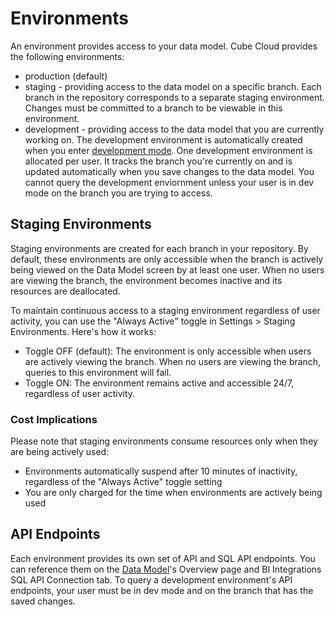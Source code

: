 # Environments

An environment provides access to your data model. Cube Cloud provides the following environments:
- production (default)
- staging - providing access to the data model on a specific branch.
  Each branch in the repository corresponds to a separate staging environment.
  Changes must be committed to a branch to be viewable in this environment.
- development - providing access to the data model that you are currently working on.
  The development environment is automatically created when you enter [development mode][ref-dev-mode].
  One development environment is allocated per user.
  It tracks the branch you're currently on and is updated automatically when you save changes to the data model.
  You cannot query the development enviornment unless your user is in dev mode on the branch you are trying to access.

## Staging Environments
Staging environments are created for each branch in your repository. By default, these environments are only accessible when the branch is actively being viewed on the Data Model screen by at least one user. When no users are viewing the branch, the environment becomes inactive and its resources are deallocated.

To maintain continuous access to a staging environment regardless of user activity, you can use the "Always Active" toggle in Settings > Staging Environments. Here's how it works:

- Toggle OFF (default): The environment is only accessible when users are actively viewing the branch. When no users are viewing the branch, queries to this environment will fail.
- Toggle ON: The environment remains active and accessible 24/7, regardless of user activity.

### Cost Implications
Please note that staging environments consume resources only when they are being actively used:
- Environments automatically suspend after 10 minutes of inactivity, regardless of the "Always Active" toggle setting
- You are only charged for the time when environments are actively being used

<Screenshot
  src="https://ucarecdn.com/b0e81a61-5887-424b-af89-d5e9cebb24f2/"
  alt="Staging Environments settings"
/>

## API Endpoints
Each environment provides its own set of API and SQL API endpoints.
You can reference them on the [Data Model][ref-data-model]'s Overview page and <Btn>BI Integrations</Btn> SQL API Connection tab.
To query a development environment's API endpoints, your user must be in dev mode and on the branch that has the saved changes.

<Screenshot
  src="https://ucarecdn.com/e1cddf72-3044-4d72-a0b9-023bf3285786/"
  alt="Data Model's Overview page"
/>
<Screenshot
  src="https://ucarecdn.com/64e244dc-3632-4403-bea5-38b9632094cc/"
  alt="BI Integrations SQL API Connection tab"
/>

[ref-dev-mode]: /product/workspace/dev-mode
[ref-data-model]: /product/workspace/data-model
